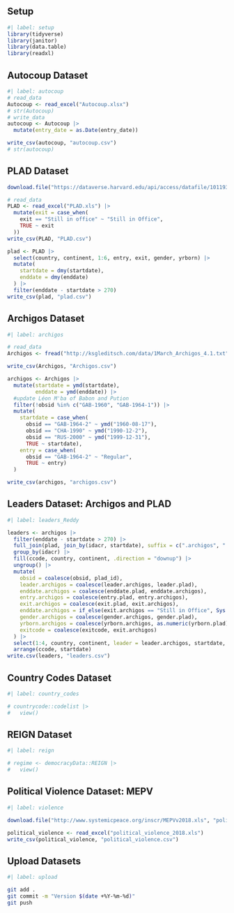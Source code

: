 ## Setup

```r
#| label: setup
library(tidyverse)
library(janitor)
library(data.table)
library(readxl)
```

## Autocoup Dataset

```r
#| label: autocoup
# read_data
Autocoup <- read_excel("Autocoup.xlsx")
# str(Autocoup)
# write_data
autocoup <- Autocoup |> 
  mutate(entry_date = as.Date(entry_date)) 

write_csv(autocoup, "autocoup.csv")
# str(autocoup)
```

## PLAD Dataset

```r
download.file("https://dataverse.harvard.edu/api/access/datafile/10119324", "PLAD.xls")

# read_data
PLAD <- read_excel("PLAD.xls") |> 
  mutate(exit = case_when(
    exit == "Still in office" ~ "Still in Office",
    TRUE ~ exit
  ))
write_csv(PLAD, "PLAD.csv")

plad <- PLAD |> 
  select(country, continent, 1:6, entry, exit, gender, yrborn) |>
  mutate(
    startdate = dmy(startdate),
    enddate = dmy(enddate)
  ) |>
  filter(enddate - startdate > 270)
write_csv(plad, "plad.csv")
```

## Archigos Dataset

```r
#| label: archigos

# read_data
Archigos <- fread("http://ksgleditsch.com/data/1March_Archigos_4.1.txt", encoding = "Latin-1")

write_csv(Archigos, "Archigos.csv")

archigos <- Archigos |>
  mutate(startdate = ymd(startdate),
         enddate = ymd(enddate)) |> 
  #update Léon M'ba of Babon and Pution
  filter(!obsid %in% c("GAB-1960", "GAB-1964-1")) |>
  mutate(
    startdate = case_when(
      obsid == "GAB-1964-2" ~ ymd("1960-08-17"),
      obsid == "CHA-1990" ~ ymd("1990-12-2"),
      obsid == "RUS-2000" ~ ymd("1999-12-31"),
      TRUE ~ startdate),
    entry = case_when(
      obsid == "GAB-1964-2" ~ "Regular",
      TRUE ~ entry)
  )

write_csv(archigos, "archigos.csv")
```

## Leaders Dataset: Archigos and PLAD

```r
#| label: leaders_Reddy

leaders <- archigos |>
  filter(enddate - startdate > 270) |>
  full_join(plad, join_by(idacr, startdate), suffix = c(".archigos", ".plad")) |>
  group_by(idacr) |>
  fill(ccode, country, continent, .direction = "downup") |>
  ungroup() |>
  mutate(
    obsid = coalesce(obsid, plad_id),
    leader.archigos = coalesce(leader.archigos, leader.plad),
    enddate.archigos = coalesce(enddate.plad, enddate.archigos),
    entry.archigos = coalesce(entry.plad, entry.archigos),
    exit.archigos = coalesce(exit.plad, exit.archigos),
    enddate.archigos = if_else(exit.archigos == "Still in Office", Sys.Date(), enddate.archigos),
    gender.archigos = coalesce(gender.archigos, gender.plad),
    yrborn.archigos = coalesce(yrborn.archigos, as.numeric(yrborn.plad)),
    exitcode = coalesce(exitcode, exit.archigos)
  ) |> 
  select(1:4, country, continent, leader = leader.archigos, startdate, enddate = enddate.archigos, entry = entry.archigos, exit = exit.archigos, exitcode, gender = gender.archigos, yrborn = yrborn.archigos) |>
  arrange(ccode, startdate)
write.csv(leaders, "leaders.csv")
```

## Country Codes Dataset

```r
#| label: country_codes

# countrycode::codelist |>
#   view()
```

## REIGN Dataset

```r
#| label: reign

# regime <- democracyData::REIGN |> 
#   view()
```

## Political Violence Dataset: MEPV

```r
#| label: violence

download.file("http://www.systemicpeace.org/inscr/MEPVv2018.xls", "political_violence_2018.xls")

political_violence <- read_excel("political_violence_2018.xls")
write_csv(political_violence, "political_violence.csv")
```

## Upload Datasets

```bash
#| label: upload

git add .
git commit -m "Version $(date +%Y-%m-%d)"
git push
```
